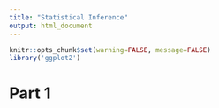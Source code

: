 ```yaml
---
title: "Statistical Inference"
output: html_document
---
```


```r
knitr::opts_chunk$set(warning=FALSE, message=FALSE)
library('ggplot2')
```

# Part 1
